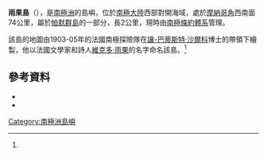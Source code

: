 {{coord|64|57|S|65|45|W|scale:2000000_source:GNIS|display=title}}  

'''雨果島'''（{{lang-en|Hugo Island}}），是[[南極洲|南極洲]]的島嶼，位於[[南極大陸|南極大陸]]西部對開海域，處於[[摩納哥角|摩納哥角]]西南面74公里，屬於[[帕默群島|帕默群島]]的一部分，長2公里，現時由[[南極條約體系|南極條約體系]]管理。

該島的地圖由1903-05年的法國南極探險隊在[[讓-巴蒂斯特·沙爾科|讓-巴蒂斯特·沙爾科]]博士的帶領下繪製，他以法國文學家和詩人[[維克多·雨果|維克多·雨果]]的名字命名該島。<ref name=gnis/>

==參考資料==
{{Reflist|refs=
<ref name=gnis>{{cite gnis | type = antarid | id = 7135| name = Hugo Island | accessdate = 2012-07-02}}</ref>
}}
*{{cite gnis | type = antarid | id = 7135| name = Hugo Island | accessdate = 2012-07-02}}
*{{usgs-gazetteer|id=7135}}

{{Antarctica-geo-stub}}
[[Category:南極洲島嶼|Category:南極洲島嶼]]